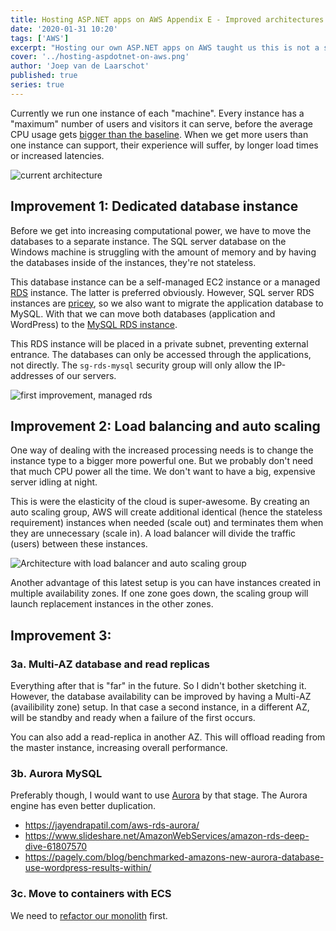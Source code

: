 ```yaml
---
title: Hosting ASP.NET apps on AWS Appendix E - Improved architectures
date: '2020-01-31 10:20'
tags: ['AWS']
excerpt: "Hosting our own ASP.NET apps on AWS taught us this is not a side project. In this appendix we describe a few improvements to our on-the-cheap architecture."
cover: '../hosting-aspdotnet-on-aws.png'
author: 'Joep van de Laarschot'
published: true
series: true
---
```


Currently we run one instance of each "machine". Every instance has a "maximum" number of users and visitors it can serve, before the average CPU usage gets [bigger than the baseline](../hosting-asp-net-apps-on-aws-appendix-d-ec2-instance-type-selection/). When we get more users than one instance can support, their experience will suffer, by longer load times or increased latencies.

![current architecture](AWS-architecture-jodiBooks-current.png "Our current architecture")

## Improvement 1: Dedicated database instance

Before we get into increasing computational power, we have to move the databases to a separate instance. The SQL server database on the Windows machine is struggling with the amount of memory and by having the databases inside of the instances, they're not stateless.

This database instance can be a self-managed EC2 instance or a managed [RDS](https://aws.amazon.com/rds/) instance. The latter is preferred obviously. However, SQL server RDS instances are [pricey](../hosting-asp-net-apps-aws-appendix-b-aws-pricing/), so we also want to migrate the application database to MySQL. With that we can move both databases (application and WordPress) to the [MySQL RDS instance](https://aws.amazon.com/rds/mysql/).

This RDS instance will be placed in a private subnet, preventing external entrance. The databases can only be accessed through the applications, not directly. The `sg-rds-mysql` security group will only allow the IP-addresses of our servers.

![first improvement, managed rds](AWS-architecture-jodiBooks-RDS-S-AZ.png "Architecture improvement 1: managed MySQL database instance (RDS)")

## Improvement 2: Load balancing and auto scaling

One way of dealing with the increased processing needs is to change the instance type to a bigger more powerful one. But we probably don't need that much CPU power all the time. We don't want to have a big, expensive server idling at night.

This is were the elasticity of the cloud is super-awesome. By creating an auto scaling group, AWS will create additional identical (hence the stateless requirement) instances when needed (scale out) and terminates them when they are unnecessary (scale in). A load balancer will divide the traffic (users) between these instances.

![Architecture with load balancer and auto scaling group](AWS-architecture-jodiBooks-RDS-S-AZ-ALB.png "Architecture improvement 2: Add an application load balancer and auto-scaling group.")

Another advantage of this latest setup is you can have instances created in multiple availability zones. If one zone goes down, the scaling group will launch replacement instances in the other zones.

## Improvement 3:

### 3a. Multi-AZ database and read replicas

Everything after that is "far" in the future. So I didn't bother sketching it. However, the database availability can be improved by having a Multi-AZ (availibility zone) setup. In that case a second instance, in a different AZ, will be standby and ready when a failure of the first occurs.

You can also add a read-replica in another AZ. This will offload reading from the master instance, increasing overall performance.

### 3b. Aurora MySQL

Preferably though, I would want to use [Aurora](https://aws.amazon.com/rds/aurora/) by that stage. The Aurora engine has even better duplication.

- <https://jayendrapatil.com/aws-rds-aurora/>
- <https://www.slideshare.net/AmazonWebServices/amazon-rds-deep-dive-61807570>
- <https://pagely.com/blog/benchmarked-amazons-new-aurora-database-use-wordpress-results-within/>

### 3c. Move to containers with ECS

We need to [refactor our monolith](https://blog.jodibooks.com/2019/10/architectuur-deel-2-de-jodibooks-architectuur/) first.
